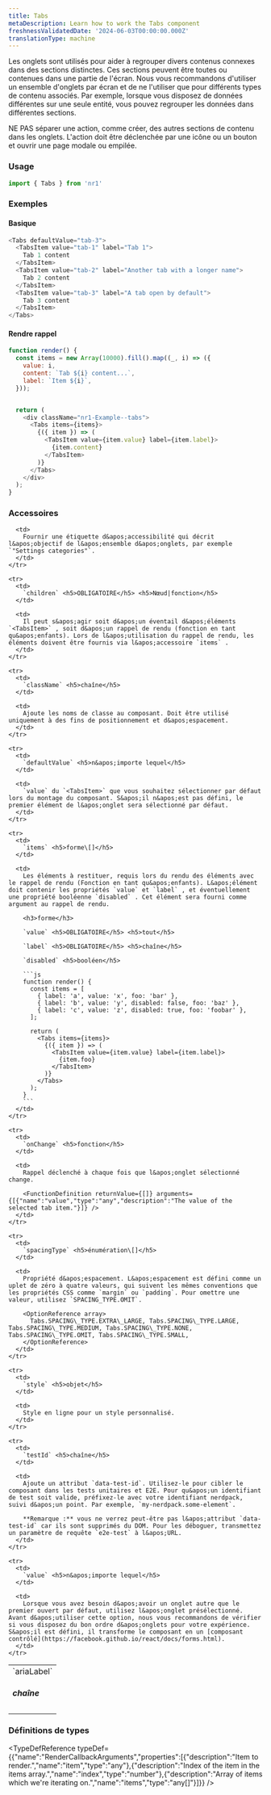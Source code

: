 ```yaml
---
title: Tabs
metaDescription: Learn how to work the Tabs component
freshnessValidatedDate: '2024-06-03T00:00:00.000Z'
translationType: machine
---
```


Les onglets sont utilisés pour aider à regrouper divers contenus connexes dans des sections distinctes. Ces sections peuvent être toutes ou contenues dans une partie de l&apos;écran. Nous vous recommandons d&apos;utiliser un ensemble d&apos;onglets par écran et de ne l&apos;utiliser que pour différents types de contenu associés. Par exemple, lorsque vous disposez de données différentes sur une seule entité, vous pouvez regrouper les données dans différentes sections.

NE PAS séparer une action, comme créer, des autres sections de contenu dans les onglets. L&apos;action doit être déclenchée par une icône ou un bouton et ouvrir une page modale ou empilée.

### Usage

```js
import { Tabs } from 'nr1'
```

### Exemples

#### Basique

```js
<Tabs defaultValue="tab-3">
  <TabsItem value="tab-1" label="Tab 1">
    Tab 1 content
  </TabsItem>
  <TabsItem value="tab-2" label="Another tab with a longer name">
    Tab 2 content
  </TabsItem>
  <TabsItem value="tab-3" label="A tab open by default">
    Tab 3 content
  </TabsItem>
</Tabs>
```

#### Rendre rappel

```js
function render() {
  const items = new Array(10000).fill().map((_, i) => ({
    value: i,
    content: `Tab ${i} content...`,
    label: `Item ${i}`,
  }));


  return (
    <div className="nr1-Example--tabs">
      <Tabs items={items}>
        {({ item }) => (
          <TabsItem value={item.value} label={item.label}>
            {item.content}
          </TabsItem>
        )}
      </Tabs>
    </div>
  );
}
```

### Accessoires

<table>
  <tbody>
    <tr>
      <td>
        `ariaLabel` <h5>chaîne</h5>
      </td>

      <td>
        Fournir une étiquette d&apos;accessibilité qui décrit l&apos;objectif de l&apos;ensemble d&apos;onglets, par exemple `"Settings categories"`.
      </td>
    </tr>

    <tr>
      <td>
        `children` <h5>OBLIGATOIRE</h5> <h5>Nœud|fonction</h5>
      </td>

      <td>
        Il peut s&apos;agir soit d&apos;un éventail d&apos;éléments `<TabsItem>` , soit d&apos;un rappel de rendu (fonction en tant qu&apos;enfants). Lors de l&apos;utilisation du rappel de rendu, les éléments doivent être fournis via l&apos;accessoire `items` .
      </td>
    </tr>

    <tr>
      <td>
        `className` <h5>chaîne</h5>
      </td>

      <td>
        Ajoute les noms de classe au composant. Doit être utilisé uniquement à des fins de positionnement et d&apos;espacement.
      </td>
    </tr>

    <tr>
      <td>
        `defaultValue` <h5>n&apos;importe lequel</h5>
      </td>

      <td>
        `value` du `<TabsItem>` que vous souhaitez sélectionner par défaut lors du montage du composant. S&apos;il n&apos;est pas défini, le premier élément de l&apos;onglet sera sélectionné par défaut.
      </td>
    </tr>

    <tr>
      <td>
        `items` <h5>forme\[]</h5>
      </td>

      <td>
        Les éléments à restituer, requis lors du rendu des éléments avec le rappel de rendu (Fonction en tant qu&apos;enfants). L&apos;élément doit contenir les propriétés `value` et `label` , et éventuellement une propriété booléenne `disabled` . Cet élément sera fourni comme argument au rappel de rendu.

        <h3>forme</h3>

        `value` <h5>OBLIGATOIRE</h5> <h5>tout</h5>

        `label` <h5>OBLIGATOIRE</h5> <h5>chaîne</h5>

        `disabled` <h5>booléen</h5>

        ```js
        function render() {
          const items = [
            { label: 'a', value: 'x', foo: 'bar' },
            { label: 'b', value: 'y', disabled: false, foo: 'baz' },
            { label: 'c', value: 'z', disabled: true, foo: 'foobar' },
          ];

          return (
            <Tabs items={items}>
              {({ item }) => (
                <TabsItem value={item.value} label={item.label}>
                  {item.foo}
                </TabsItem>
              )}
            </Tabs>
          );
        }
        ```
      </td>
    </tr>

    <tr>
      <td>
        `onChange` <h5>fonction</h5>
      </td>

      <td>
        Rappel déclenché à chaque fois que l&apos;onglet sélectionné change.

        <FunctionDefinition returnValue={[]} arguments={[{"name":"value","type":"any","description":"The value of the selected tab item."}]} />
      </td>
    </tr>

    <tr>
      <td>
        `spacingType` <h5>énumération\[]</h5>
      </td>

      <td>
        Propriété d&apos;espacement. L&apos;espacement est défini comme un uplet de zéro à quatre valeurs, qui suivent les mêmes conventions que les propriétés CSS comme `margin` ou `padding`. Pour omettre une valeur, utilisez `SPACING_TYPE.OMIT`.

        <OptionReference array>
          Tabs.SPACING\_TYPE.EXTRA\_LARGE, Tabs.SPACING\_TYPE.LARGE, Tabs.SPACING\_TYPE.MEDIUM, Tabs.SPACING\_TYPE.NONE, Tabs.SPACING\_TYPE.OMIT, Tabs.SPACING\_TYPE.SMALL,
        </OptionReference>
      </td>
    </tr>

    <tr>
      <td>
        `style` <h5>objet</h5>
      </td>

      <td>
        Style en ligne pour un style personnalisé.
      </td>
    </tr>

    <tr>
      <td>
        `testId` <h5>chaîne</h5>
      </td>

      <td>
        Ajoute un attribut `data-test-id`. Utilisez-le pour cibler le composant dans les tests unitaires et E2E. Pour qu&apos;un identifiant de test soit valide, préfixez-le avec votre identifiant nerdpack, suivi d&apos;un point. Par exemple, `my-nerdpack.some-element`.

        **Remarque :** vous ne verrez peut-être pas l&apos;attribut `data-test-id` car ils sont supprimés du DOM. Pour les déboguer, transmettez un paramètre de requête `e2e-test` à l&apos;URL.
      </td>
    </tr>

    <tr>
      <td>
        `value` <h5>n&apos;importe lequel</h5>
      </td>

      <td>
        Lorsque vous avez besoin d&apos;avoir un onglet autre que le premier ouvert par défaut, utilisez l&apos;onglet présélectionné. Avant d&apos;utiliser cette option, nous vous recommandons de vérifier si vous disposez du bon ordre d&apos;onglets pour votre expérience. S&apos;il est défini, il transforme le composant en un [composant contrôlé](https://facebook.github.io/react/docs/forms.html).
      </td>
    </tr>
  </tbody>
</table>

### Définitions de types

<TypeDefReference typeDef={{"name":"RenderCallbackArguments","properties":[{"description":"Item to render.","name":"item","type":"any"},{"description":"Index of the item in the items array.","name":"index","type":"number"},{"description":"Array of items which we're iterating on.","name":"items","type":"any[]"}]}} />